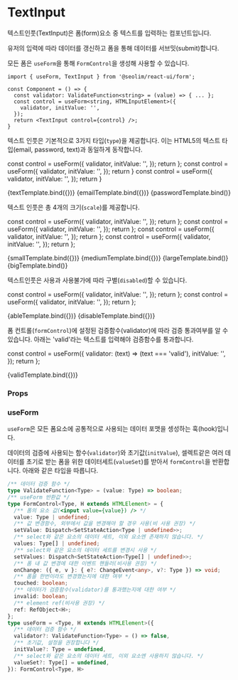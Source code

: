 
<Meta title="form/TextInput" component={TextInput} />

# TextInput

텍스트인풋(TextInput)은 폼(form)요소 중 텍스트를 입력하는 컴포넌트입니다.

유저의 입력에 따라 데이터를 갱신하고 폼을 통해 데이터를 서브밋(submit)합니다.

모든 폼은 `useForm`을 통해 `FormControl`을 생성해 사용할 수 있습니다.

```tsx
import { useForm, TextInput } from '@seolim/react-ui/form';

const Component = () => {
  const validator: ValidateFunction<string> = (value) => { ... };
  const control = useForm<string, HTMLInputElement>({
    validator, initValue: '',
  });
  return <TextInput control={control} />;
}
```

텍스트 인풋은 기본적으로 3가지 타입(`type`)을 제공합니다. 이는 HTML5의 텍스트 타입(email, password, text)과 동일하게 동작합니다.


  const control = useForm({
    validator, initValue: '',
  });
  return <TextInput placeholder="text" type="text" control={control}/>
};
  const control = useForm({
    validator, initValue: '',
  });
  return <TextInput placeholder="email" type="email" control={control}/>
}
  const control = useForm({
    validator, initValue: '',
  });
  return <TextInput placeholder="password" type="password" control={control}/>
}

<Canvas>
  <Story name="text"
    parameters={{
      layout: 'centered',
    }}>
    {textTemplate.bind({})}
  </Story>
  <Story name="email"
    parameters={{
      layout: 'centered',
    }}>
    {emailTemplate.bind({})}
  </Story>
  <Story name="password"
    parameters={{
      layout: 'centered',
    }}>
    {passwordTemplate.bind()}
  </Story>
</Canvas>

텍스트 인풋은 총 4개의 크기(`scale`)를 제공합니다.

  const control = useForm({
    validator, initValue: '',
  });
  return <TextInput placeholder="small"  scale="small" control={control}/>
};
  const control = useForm({
    validator, initValue: '',
  });
  return <TextInput placeholder="medium"  scale="medium" control={control}/>
};
  const control = useForm({
    validator, initValue: '',
  });
  return <TextInput placeholder="large"  scale="large" control={control}/>
};
  const control = useForm({
    validator, initValue: '',
  });
  return <TextInput placeholder="big"  scale="big" control={control}/>
};

<Canvas>
  <Story name="small"
    parameters={{
      layout: 'centered',
    }}>
    {smallTemplate.bind({})}
  </Story>
  <Story name="medium"
    parameters={{
      layout: 'centered',
    }}>
    {mediumTemplate.bind({})}
  </Story>
  <Story name="large"
    parameters={{
      layout: 'centered',
    }}>
    {largeTemplate.bind()}
  </Story>
  <Story name="big"
    parameters={{
      layout: 'centered',
    }}>
    {bigTemplate.bind()}
  </Story>
</Canvas>

텍스트인풋은 사용과 사용불가에 따라 구별(`disabled`)할 수 있습니다.

  const control = useForm({
    validator, initValue: '',
  });
  return <TextInput placeholder="able" disabled={false} control={control}/>
};
  const control = useForm({
    validator, initValue: '',
  });
  return <TextInput placeholder="disable" disabled={true} control={control}/>
};

<Canvas>
  <Story name="able"
    parameters={{ layout: 'centered' }}>
    {ableTemplate.bind({})}
  </Story>
  <Story name="disable"
    parameters={{ layout: 'centered' }}>
    {disableTemplate.bind({})}
  </Story>
</Canvas>

폼 컨트롤(`formControl`)에 설정된 검증함수(validator)에 따라 검증 통과여부를 알 수 있습니다. 아래는 'valid'라는 텍스트를 입력해야 검증함수를 통과합니다.

  const control = useForm({
    validator: (text) => (text === 'valid'),
    initValue: '',
  });
  return <TextInput placeholder="valid" control={control}/>
};

<Canvas>
  <Story name="valid"
    parameters={{ layout: 'centered' }}>
    {validTemplate.bind({})}
  </Story>
</Canvas>


### Props

<ArgsTable of={TextInput} />

### useForm

`useForm`은 모든 폼요소에 공통적으로 사용되는 데이터 포맷을 셍성하는 훅(hook)입니다.

데이터의 검증에 사용되는 함수(`validator`)와 초기값(`initValue`), 셀렉트같은 여러 데이터를 초기로 받는 폼을 위한 데이터세트(`valueSet`)를 받아서 `formControl`을 반환합니다. 아래와 같은 타입을 따릅니다.

```typescript
/** 데이터 검증 함수 */
type ValidateFunction<Type> = (value: Type) => boolean;
/** useForm 반환값 */
type FormControl<Type, H extends HTMLElement> = {
  /** 폼의 요소 값(<input value={value}) /> */
  value: Type | undefined;
  /** 값 변경함수, 외부에서 값을 변경해야 할 경우 사용(비 사용 권장) */
  setValue: Dispatch<SetStateAction<Type | undefined>>;
  /** select와 같은 요소의 데이터 세트, 이외 요소엔 존재하지 않습니다. */
  values: Type[] | undefined;
  /** select와 같은 요소의 데이터 세트를 변경시 사용 */
  setValues: Dispatch<SetStateAction<Type[] | undefined>>;
  /** 폼 내 값 변경에 대한 이벤트 핸들러(비사용 권장) */
  onChange: ({ e, v }: { e?: ChangeEvent<any>, v?: Type }) => void;
  /** 폼을 한번이라도 변경했는지에 대한 여부 */
  touched: boolean;
  /** 데이터가 검증함수(validator)를 통과했는지에 대한 여부 */
  invalid: boolean;
  /** element ref(비사용 권장) */
  ref: RefObject<H>;
};
type useForm = <Type, H extends HTMLElement>({
  /** 데이터 검증 함수 */
  validator?: ValidateFunction<Type> = () => false,
  /** 초기값, 설정을 권장합니다 */
  initValue?: Type = undefined,
  /** select와 같은 요소의 데이터 세트, 이외 요소엔 사용하지 않습니다. */
  valueSet?: Type[] = undefined,
}): FormControl<Type, H>
```
